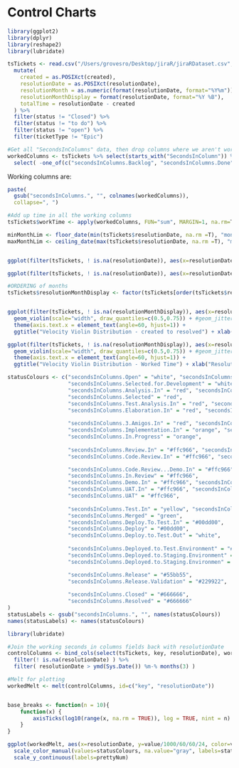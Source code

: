 # Control Charts

```r

library(ggplot2)
library(dplyr)
library(reshape2)
library(lubridate)
```

```r

tsTickets <- read.csv("/Users/grovesro/Desktop/jiraR/jiraRDataset.csv", header=T, skipNul=T, na.strings="") %>%
  mutate(
    created = as.POSIXct(created), 
    resolutionDate = as.POSIXct(resolutionDate),
    resolutionMonth = as.numeric(format(resolutionDate, format="%Y%m")),
    resolutionMonthDisplay = format(resolutionDate, format="%Y %B"),
    totalTime = resolutionDate - created
  ) %>% 
  filter(status != "Closed") %>% 
  filter(status != "to do") %>% 
  filter(status != "open") %>%
  filter(ticketType != "Epic")

#Get all "SecondsInColumns" data, then drop columns where we aren't working on it
workedColumns <- tsTickets %>% select(starts_with("SecondsInColumn")) %>%
  select( -one_of(c("secondsInColumns.Backlog", "secondsInColumns.Done", "secondsInColumns.Closed", "secondsInColumns.Resolved", "secondsInColumns.Open", "secondsInColumns.Reopened")))


```

Working columns are:

```r
paste(
  gsub("secondsInColumns.", "", colnames(workedColumns)),
  collapse=", ")

#Add up time in all the working columns
tsTickets$workTime <- apply(workedColumns, FUN="sum", MARGIN=1, na.rm=T)

minMonthLim <- floor_date(min(tsTickets$resolutionDate, na.rm =T), "month")
maxMonthLim <- ceiling_date(max(tsTickets$resolutionDate, na.rm =T), "month")


ggplot(filter(tsTickets, ! is.na(resolutionDate)), aes(x=resolutionDate, y=totalTime/24/60/60)) + geom_point() + geom_smooth(na.rm=T, fullrange=T) + ggtitle("Cycle Time - created to resolved") + ylab("Days") + xlab("Resolution Month") + expand_limits(x=c(minMonthLim, maxMonthLim))

ggplot(filter(tsTickets, ! is.na(resolutionDate)), aes(x=resolutionDate, y=workTime/24/60/60/1000)) + geom_point() + geom_smooth(na.rm=T, fullrange=T) + ggtitle("Cycle Time - Worked Time") + ylab("Days") + xlab("Resolution Month") + expand_limits(x=c(minMonthLim, maxMonthLim))

```



```r

#ORDERING of months
tsTickets$resolutionMonthDisplay <- factor(tsTickets[order(tsTickets$resolutionMonth), "resolutionMonthDisplay"], levels=unique(tsTickets[order(tsTickets$resolutionMonth), "resolutionMonthDisplay"]))


ggplot(filter(tsTickets, ! is.na(resolutionMonthDisplay)), aes(x=resolutionMonthDisplay, y=totalTime/24/60/60)) + 
  geom_violin(scale="width", draw_quantiles=c(0.5,0.75)) + #geom_jitter(height=0, size=0.2, width=0.2) +
  theme(axis.text.x = element_text(angle=60, hjust=1)) +
  ggtitle("Velocity Violin Distribution - created to resolved") + xlab("Resolution Month") + ylab("Days")

ggplot(filter(tsTickets, ! is.na(resolutionMonthDisplay)), aes(x=resolutionMonthDisplay, y=workTime/24/60/60/1000)) + 
  geom_violin(scale="width", draw_quantiles=c(0.5,0.75)) + #geom_jitter(height=0, size=0.2, width=0.2) +
  theme(axis.text.x = element_text(angle=60, hjust=1)) +
  ggtitle("Velocity Violin Distribution - Worked Time") + xlab("Resolution Month") + ylab("Days")

```

```r

statusColours <- c("secondsInColumns.Open" = "white", "secondsInColumns.Backlog" = "white",
                   "secondsInColumns.Selected.for.Development" = "white",
                   "secondsInColumns.Analysis.In" = "red", "secondsInColumns.Analysis.Out" = "white",
                   "secondsInColumns.Selected" = "red",
                   "secondsInColumns.Test.Analysis.In" = "red", "secondsInColumns.Test.Analysis.Out" = "white",
                   "secondsInColumns.Elaboration.In" = "red", "secondsInColumns.Elaboration.Out" = "white", "secondsInColumns.Elaboration..Out" = "white",
                   
                   "secondsInColumns.3.Amigos.In" = "red", "secondsInColumns.3.Amigos.Out" = "white",
                   "secondsInColumns.Implementation.In" = "orange", "secondsInColumns.Implementation.Out" = "white",
                   "secondsInColumns.In.Progress" = "orange",
                   
                   "secondsInColumns.Review.In" = "#ffc966", "secondsInColumns.Review.Out" = "white",
                   "secondsInColumns.Code.Review.In" = "#ffc966", "secondsInColumns.Code.Review.Out" = "white",

                   "secondsInColumns.Code.Review...Demo.In" = "#ffc966", "secondsInColumns.Code.Review...Demo.Out" = "white",
                   "secondsInColumns.In.Review" = "#ffc966",
                   "secondsInColumns.Demo.In" = "#ffc966", "secondsInColumns.Demo.Out" = "white",
                   "secondsInColumns.UAT.In" = "#ffc966", "secondsInColumns.UAT.Out" = "white",
                   "secondsInColumns.UAT" = "#ffc966",
                   
                   "secondsInColumns.Test.In" = "yellow", "secondsInColumns.Test.Out" = "white",
                   "secondsInColumns.Merged" = "green",
                   "secondsInColumns.Deploy.To.Test.In" = "#00dd00",
                   "secondsInColumns.Deploy" = "#00dd00",
                   "secondsInColumns.Deploy.to.Test.Out" = "white",
                   
                   "secondsInColumns.Deployed.to.Test.Environment" = "#00dd00",
                   "secondsInColumns.Deployed.to.Staging.Environment" = "#00bb00",
                   "secondsInColumns.Deployed.to.Staging.Environmen" = "#00bb00",

                   "secondsInColumns.Release" = "#55bb55",
                   "secondsInColumns.Release.Validation" = "#229922",
                   
                   "secondsInColumns.Closed" = "#666666",
                   "secondsInColumns.Resolved" = "#666666"
)
statusLabels <- gsub("secondsInColumns.", "", names(statusColours))
names(statusLabels) <- names(statusColours)

library(lubridate)

#Join the working seconds in columns fields back with resolutionDate
controlColumns <- bind_cols(select(tsTickets, key, resolutionDate), workedColumns) %>%
  filter(! is.na(resolutionDate) ) %>% 
  filter( resolutionDate > ymd(Sys.Date()) %m-% months(3) )

#Melt for plotting
workedMelt <- melt(controlColumns, id=c("key", "resolutionDate"))


base_breaks <- function(n = 10){
    function(x) {
        axisTicks(log10(range(x, na.rm = TRUE)), log = TRUE, nint = n)
    }
}

ggplot(workedMelt, aes(x=resolutionDate, y=value/1000/60/60/24, color=variable)) + geom_point() + ylab("Hours") + xlab("Resolution Date") + facet_wrap(~variable, ncol=2) +
  scale_color_manual(values=statusColours, na.value="gray", labels=statusLabels, name="Column") + theme(legend.position="None") + geom_smooth(na.rm = T, se=T) + 
  scale_y_continuous(labels=prettyNum)

```
